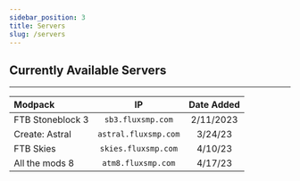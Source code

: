 ```yaml
---
sidebar_position: 3
title: Servers
slug: /servers
---
```


## Currently Available Servers
---

| Modpack | IP | Date Added |
|:--------|:--:|:----------:|
| FTB Stoneblock 3 | `sb3.fluxsmp.com` | 2/11/2023 |
| Create: Astral | `astral.fluxsmp.com` | 3/24/23 |
| FTB Skies | `skies.fluxsmp.com` | 4/10/23 |
| All the mods 8 | `atm8.fluxsmp.com` | 4/17/23 |